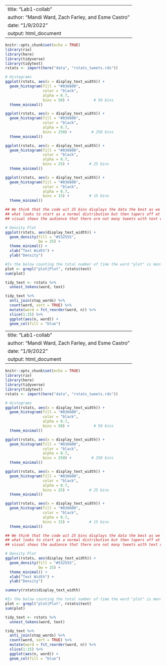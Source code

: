 
---
title: "Lab1-collab"
author: "Mandi Ward, Zach Farley, and Esme Castro"
date: "1/9/2022"
output: html_document
---

```{r setup, include=FALSE}
knitr::opts_chunk$set(echo = TRUE)
library(rio)
library(here)
library(tidyverse)
library(tidytext)
rstats <- import(here("data", "rstats_tweets.rds"))
```

```{r, data-exploring}
# Histograms
ggplot(rstats, aes(x = display_text_width)) +
  geom_histogram(fill = "#036600",
                 color = "black",
                 alpha = 0.7,
                 bins = 50) +           # 50 bins
  theme_minimal()

ggplot(rstats, aes(x = display_text_width)) +
  geom_histogram(fill = "#036600",
                 color = "black",
                 alpha = 0.7,
                 bins = 250) +         # 250 bins
  theme_minimal()

ggplot(rstats, aes(x = display_text_width)) +
  geom_histogram(fill = "#036600",
                 color = "black",
                 alpha = 0.7,
                 bins = 25) +         # 25 bins
  theme_minimal()

ggplot(rstats, aes(x = display_text_width)) +
  geom_histogram(fill = "#036600",
                 color = "black",
                 alpha = 0.7,
                 bins = 15) +         # 15 bins
  theme_minimal()

## We think that the code wit 25 bins displays the data the best as we can see
## what looks to start as a normal distribution but then tapers off at the end. This
## visual shows the audience that there are not many tweets with text width greater than 150.

# Density Plot
ggplot(rstats, aes(display_text_width)) +
  geom_density(fill = "#532555", 
               bw = 25) +
  theme_minimal() +
  xlab("Text Width") +
  ylab("Density")
```

```{r}
#Is the below counting the total number of time the word "plot" is mentioned or is it the number of rows (individual posts) in which "plot" is mentioned??
plot <- grepl("plot|Plot", rstats$text)
sum(plot)
```

```{r}
tidy_text <- rstats %>% 
  unnest_tokens(word, text)

tidy_text %>% 
  anti_join(stop_words) %>% 
  count(word, sort = TRUE) %>% 
  mutate(word = fct_reorder(word, n)) %>% 
  slice(1:15) %>% 
  ggplot(aes(n, word)) +
  geom_col(fill = "blue")
```

---
title: "Lab1-collab"
author: "Mandi Ward, Zach Farley, and Esme Castro"
date: "1/9/2022"
output: html_document
---

```{r setup, include=FALSE}
knitr::opts_chunk$set(echo = TRUE)
library(rio)
library(here)
library(tidyverse)
library(tidytext)
rstats <- import(here("data", "rstats_tweets.rds"))
```

```{r, data-exploring}
# Histograms
ggplot(rstats, aes(x = display_text_width)) +
  geom_histogram(fill = "#036600",
                 color = "black",
                 alpha = 0.7,
                 bins = 50) +           # 50 bins
  theme_minimal()

ggplot(rstats, aes(x = display_text_width)) +
  geom_histogram(fill = "#036600",
                 color = "black",
                 alpha = 0.7,
                 bins = 250) +         # 250 bins
  theme_minimal()

ggplot(rstats, aes(x = display_text_width)) +
  geom_histogram(fill = "#036600",
                 color = "black",
                 alpha = 0.7,
                 bins = 25) +         # 25 bins
  theme_minimal()

ggplot(rstats, aes(x = display_text_width)) +
  geom_histogram(fill = "#036600",
                 color = "black",
                 alpha = 0.7,
                 bins = 15) +         # 15 bins
  theme_minimal()

## We think that the code wit 25 bins displays the data the best as we can see
## what looks to start as a normal distribution but then tapers off at the end. This
## visual shows the audience that there are not many tweets with text width greater than 150.

# Density Plot
ggplot(rstats, aes(display_text_width)) +
  geom_density(fill = "#532555", 
               bw = 25) +
  theme_minimal() +
  xlab("Text Width") +
  ylab("Density")

summary(rstats$display_text_width)
```

```{r}
#Is the below counting the total number of time the word "plot" is mentioned or is it the number of rows (individual posts) in which "plot" is mentioned??
plot <- grepl("plot|Plot", rstats$text)
sum(plot)
```

```{r}
tidy_text <- rstats %>% 
  unnest_tokens(word, text)

tidy_text %>% 
  anti_join(stop_words) %>% 
  count(word, sort = TRUE) %>% 
  mutate(word = fct_reorder(word, n)) %>% 
  slice(1:15) %>% 
  ggplot(aes(n, word)) +
  geom_col(fill = "blue")
```

